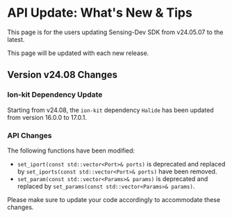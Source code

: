 # API Update: What's New & Tips

This page is for the users updating Sensing-Dev SDK from v24.05.07 to the latest.

This page will be updated with each new release.

## Version v24.08 Changes

### Ion-kit Dependency Update
Starting from v24.08, the `ion-kit` dependency `Halide` has been updated from version 16.0.0 to 17.0.1.

### API Changes

The following functions have been modified:
- `set_iport(const std::vector<Port>& ports)` is deprecated and replaced by `set_iports(const std::vector<Port>& ports)`
 have been removed.
- `set_param(const std::vector<Params>& params)` is deprecated and replaced by `set_params(const std::vector<Params>& params)`.

Please make sure to update your code accordingly to accommodate these changes.
